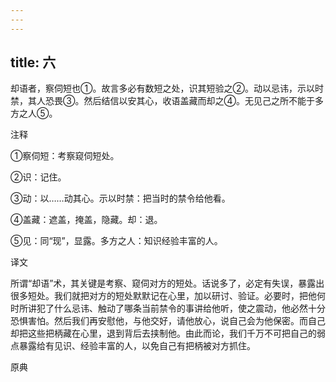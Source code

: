 ```yaml
---
---
---
```

title: 六
---



却语者，察伺短也①。故言多必有数短之处，识其短验之②。动以忌讳，示以时禁，其人恐畏③。然后结信以安其心，收语盖藏而却之④。无见己之所不能于多方之人⑤。

注释

①察伺短：考察窥伺短处。

②识：记住。

③动：以……动其心。示以时禁：把当时的禁令给他看。

④盖藏：遮盖，掩盖，隐藏。却：退。

⑤见：同“现”，显露。多方之人：知识经验丰富的人。

译文

所谓“却语”术，其关键是考察、窥伺对方的短处。话说多了，必定有失误，暴露出很多短处。我们就把对方的短处默默记在心里，加以研讨、验证。必要时，把他何时所讲犯了什么忌讳、触动了哪条当前禁令的事讲给他听，使之震动，他必然十分恐惧害怕。然后我们再安慰他，与他交好，请他放心，说自己会为他保密。而自己却把这些把柄藏在心里，退到背后去挟制他。由此而论，我们千万不可把自己的弱点暴露给有见识、经验丰富的人，以免自己有把柄被对方抓住。

原典